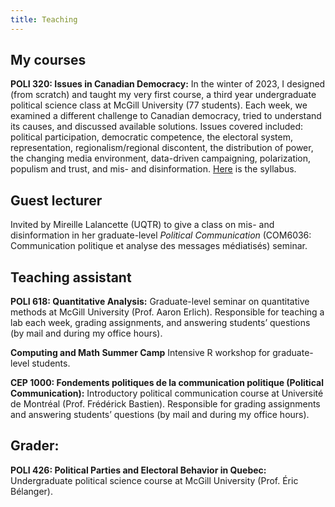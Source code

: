 ```yaml
---
title: Teaching
---
```


## My courses

**POLI 320: Issues in Canadian Democracy:** In the winter of 2023, I designed (from scratch) and taught my very first course, a third year undergraduate political science class at McGill University (77 students). Each week, we examined a different challenge to Canadian democracy, tried to understand its causes, and discussed available solutions. Issues covered included: political participation, democratic competence, the electoral system, representation, regionalism/regional discontent, the distribution of power, the changing media environment, data-driven campaigning, polarization, populism and trust, and mis- and disinformation. [Here](../Teaching/POLI320_W23.pdf) is the syllabus.

## Guest lecturer

Invited by Mireille Lalancette (UQTR) to give a class on mis- and disinformation in her graduate-level *Political Communication* (COM6036: Communication politique et analyse des messages médiatisés) seminar.

## Teaching assistant

**POLI 618: Quantitative Analysis:** Graduate-level seminar on quantitative methods at McGill University (Prof. Aaron Erlich). Responsible for teaching a lab each week, grading assignments, and answering students' questions (by mail and during my office hours).

**Computing and Math Summer Camp** Intensive R workshop for graduate-level students.

**CEP 1000: Fondements politiques de la communication politique (Political Communication):** Introductory political communication course at Université de Montréal (Prof. Frédérick Bastien). Responsible for grading assignments and answering students' questions (by mail and during my office hours). 

## Grader:

**POLI 426: Political Parties and Electoral Behavior in Quebec:** Undergraduate political science course at McGill University (Prof. Éric Bélanger). 


